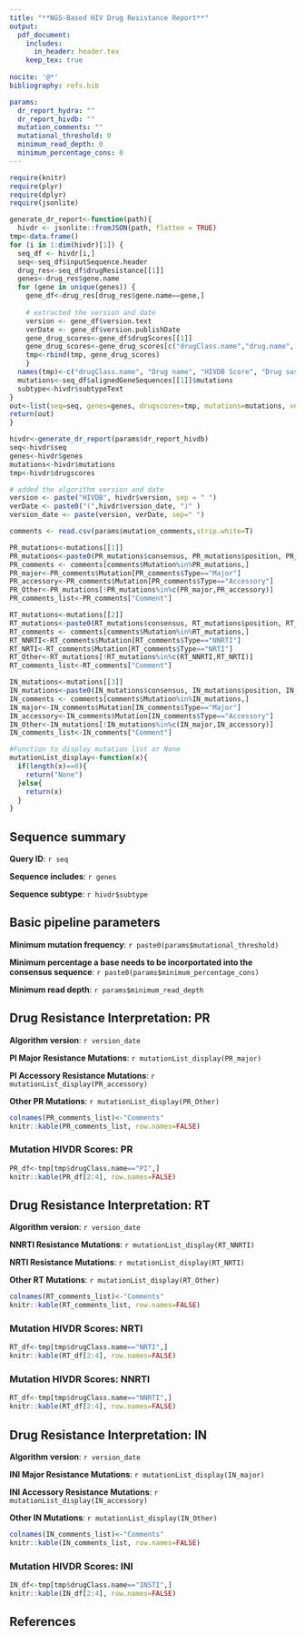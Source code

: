 ```yaml
---
title: "**NGS-Based HIV Drug Resistance Report**"
output: 
  pdf_document:
    includes:
      in_header: header.tex
    keep_tex: true
    
nocite: '@*'
bibliography: refs.bib

params:
  dr_report_hydra: ""
  dr_report_hivdb: ""
  mutation_comments: ""
  mutational_threshold: 0
  minimum_read_depth: 0
  minimum_percentage_cons: 0
---
```


```r
require(knitr)
require(plyr)
require(dplyr)
require(jsonlite)
```

```r
generate_dr_report<-function(path){
  hivdr <- jsonlite::fromJSON(path, flatten = TRUE)
tmp<-data.frame()
for (i in 1:dim(hivdr)[1]) {
  seq_df <- hivdr[i,]
  seq<-seq_df$inputSequence.header
  drug_res<-seq_df$drugResistance[[1]]
  genes<-drug_res$gene.name
  for (gene in unique(genes)) {
    gene_df<-drug_res[drug_res$gene.name==gene,]
    
    # extracted the version and date
    version <- gene_df$version.text
    verDate <- gene_df$version.publishDate
    gene_drug_scores<-gene_df$drugScores[[1]]
    gene_drug_scores<-gene_drug_scores[c("drugClass.name","drug.name", "score", "text")]
    tmp<-rbind(tmp, gene_drug_scores)
    }
  names(tmp)<-c("drugClass.name", "Drug name", "HIVDB Score", "Drug susceptibility")
  mutations<-seq_df$alignedGeneSequences[[1]]$mutations
  subtype<-hivdr$subtypeText
}
out<-list(seq=seq, genes=genes, drugscores=tmp, mutations=mutations, version=version, version_date=verDate, subtype=subtype)
return(out)
}
```

```r
hivdr<-generate_dr_report(params$dr_report_hivdb)
seq<-hivdr$seq
genes<-hivdr$genes
mutations<-hivdr$mutations
tmp<-hivdr$drugscores

# added the algorithm version and date
version <- paste("HIVDB", hivdr$version, sep = " ")
verDate <- paste0("(",hivdr$version_date, ")" )
version_date <- paste(version, verDate, sep=" ")
```

```r
comments <- read.csv(params$mutation_comments,strip.white=T)
```


```r
PR_mutations<-mutations[[1]]
PR_mutations<-paste0(PR_mutations$consensus, PR_mutations$position, PR_mutations$AAs)
PR_comments <- comments[comments$Mutation%in%PR_mutations,]
PR_major<-PR_comments$Mutation[PR_comments$Type=="Major"]
PR_accessory<-PR_comments$Mutation[PR_comments$Type=="Accessory"]
PR_Other<-PR_mutations[!PR_mutations%in%c(PR_major,PR_accessory)]
PR_comments_list<-PR_comments["Comment"]

RT_mutations<-mutations[[2]]
RT_mutations<-paste0(RT_mutations$consensus, RT_mutations$position, RT_mutations$AAs)
RT_comments <- comments[comments$Mutation%in%RT_mutations,]
RT_NNRTI<-RT_comments$Mutation[RT_comments$Type=="NNRTI"]
RT_NRTI<-RT_comments$Mutation[RT_comments$Type=="NRTI"]
RT_Other<-RT_mutations[!RT_mutations%in%c(RT_NNRTI,RT_NRTI)]
RT_comments_list<-RT_comments["Comment"]

IN_mutations<-mutations[[3]]
IN_mutations<-paste0(IN_mutations$consensus, IN_mutations$position, IN_mutations$AAs)
IN_comments <- comments[comments$Mutation%in%IN_mutations,]
IN_major<-IN_comments$Mutation[IN_comments$Type=="Major"]
IN_accessory<-IN_comments$Mutation[IN_comments$Type=="Accessory"]
IN_Other<-IN_mutations[!IN_mutations%in%c(IN_major,IN_accessory)]
IN_comments_list<-IN_comments["Comment"]

#Function to display mutation list or None 
mutationList_display<-function(x){
  if(length(x)==0){
    return("None")
  }else{
    return(x)
  }
}

```

## **Sequence summary**

**Query ID**: `r seq`

**Sequence includes**: `r genes`

**Sequence subtype**: `r hivdr$subtype`

## **Basic pipeline parameters**

**Minimum mutation frequency**: `r paste0(params$mutational_threshold)`

**Minimum percentage a base needs to be incorportated into the consensus sequence**: `r paste0(params$minimum_percentage_cons)`

**Minimum read depth**: `r params$minimum_read_depth`


## **Drug Resistance Interpretation: PR**

**Algorithm version**: `r version_date`

**PI Major Resistance Mutations**: `r mutationList_display(PR_major)`

**PI Accessory Resistance Mutations**: `r mutationList_display(PR_accessory)`

**Other PR Mutations**: `r mutationList_display(PR_Other)`

```r
colnames(PR_comments_list)<-"Comments"
knitr::kable(PR_comments_list, row.names=FALSE)
```

### **Mutation HIVDR Scores: PR**

```r
PR_df<-tmp[tmp$drugClass.name=="PI",]
knitr::kable(PR_df[2:4], row.names=FALSE)
```
\newpage

## **Drug Resistance Interpretation: RT**

**Algorithm version**: `r version_date`

**NNRTI Resistance Mutations**: `r mutationList_display(RT_NNRTI)`

**NRTI Resistance Mutations**: `r mutationList_display(RT_NRTI)`

**Other RT Mutations**: `r mutationList_display(RT_Other)`

```r
colnames(RT_comments_list)<-"Comments"
knitr::kable(RT_comments_list, row.names=FALSE)
```

### **Mutation HIVDR Scores: NRTI**

```r
RT_df<-tmp[tmp$drugClass.name=="NRTI",]
knitr::kable(RT_df[2:4], row.names=FALSE)
```

### **Mutation HIVDR Scores: NNRTI**

```r
RT_df<-tmp[tmp$drugClass.name=="NNRTI",]
knitr::kable(RT_df[2:4], row.names=FALSE)
```

\newpage

## **Drug Resistance Interpretation: IN**

**Algorithm version**: `r version_date`

**INI Major Resistance Mutations**: `r mutationList_display(IN_major)`

**INI Accessory Resistance Mutations**: `r mutationList_display(IN_accessory)`

**Other IN Mutations**: `r mutationList_display(IN_Other)`

```r
colnames(IN_comments_list)<-"Comments"
knitr::kable(IN_comments_list, row.names=FALSE)
```

### **Mutation HIVDR Scores: INI**
```r
IN_df<-tmp[tmp$drugClass.name=="INSTI",]
knitr::kable(IN_df[2:4], row.names=FALSE)
```

## **References**